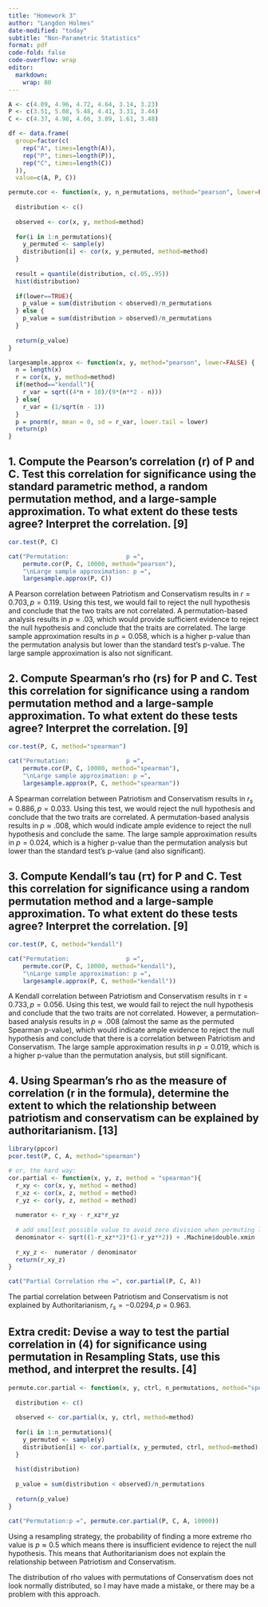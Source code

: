 ```yaml
---
title: "Homework 3"
author: "Langdon Holmes"
date-modified: "today"
subtitle: "Non-Parametric Statistics"
format: pdf
code-fold: false
code-overflow: wrap
editor: 
  markdown: 
    wrap: 80
---
```



```r
A <- c(4.09, 4.96, 4.72, 4.64, 3.14, 3.23)
P <- c(3.51, 5.08, 5.48, 4.41, 3.31, 3.44)
C <- c(4.37, 4.98, 4.66, 3.89, 1.61, 3.48)

df <- data.frame(
  group=factor(c(
    rep("A", times=length(A)),
    rep("P", times=length(P)),
    rep("C", times=length(C))
  )),
  value=c(A, P, C))

permute.cor <- function(x, y, n_permutations, method="pearson", lower=FALSE){
  
  distribution <- c()
  
  observed <- cor(x, y, method=method)
  
  for(i in 1:n_permutations){
    y_permuted <- sample(y)
    distribution[i] <- cor(x, y_permuted, method=method)
  }
  
  result = quantile(distribution, c(.05,.95))
  hist(distribution)
  
  if(lower==TRUE){
    p_value = sum(distribution < observed)/n_permutations
  } else {
    p_value = sum(distribution > observed)/n_permutations
  }
  
  return(p_value)
}

largesample.approx <- function(x, y, method="pearson", lower=FALSE) {
  n = length(x)
  r = cor(x, y, method=method)
  if(method=="kendall"){
    r_var = sqrt((4*n + 10)/(9*(n**2 - n)))
  } else{
    r_var = (1/sqrt(n - 1))
  }
  p = pnorm(r, mean = 0, sd = r_var, lower.tail = lower)
  return(p)
}

```

## 1. Compute the Pearson's correlation (r) of P and C. Test this correlation for significance using the standard parametric method, a random permutation method, and a large-sample approximation. To what extent do these tests agree? Interpret the correlation. [9]

```r
cor.test(P, C)

cat("Permutation:                p =",
    permute.cor(P, C, 10000, method="pearson"),
    "\nLarge sample approximation: p =",
    largesample.approx(P, C))

```
A Pearson correlation between Patriotism and Conservatism results in $r = 0.703, p = 0.119$. Using this test, we would fail to reject the null hypothesis and conclude that the two traits are not correlated. A permutation-based analysis results in $p \approx .03$, which would provide sufficient evidence to reject the null hypothesis and conclude that the traits are correlated. The large sample approximation results in $p = 0.058$, which is a higher p-value than the permutation analysis but lower than the standard test's p-value. The large sample approximation is also not significant.


## 2. Compute Spearman's rho (rs) for P and C. Test this correlation for significance using a random permutation method and a large-sample approximation. To what extent do these tests agree? Interpret the correlation. [9]

```r
cor.test(P, C, method="spearman")

cat("Permutation:                p =",
    permute.cor(P, C, 10000, method="spearman"),
    "\nLarge sample approximation: p =",
    largesample.approx(P, C, method="spearman"))

```
A Spearman correlation between Patriotism and Conservatism results in $r_{s} = 0.886, p = 0.033$. Using this test, we would reject the null hypothesis and conclude that the two traits are correlated. A permutation-based analysis results in $p \approx .008$, which would indicate ample evidence to reject the null hypothesis and conclude the same. The large sample approximation results in $p = 0.024$, which is a higher p-value than the permutation analysis but lower than the standard test's p-value (and also significant).

## 3. Compute Kendall's tau (rτ) for P and C. Test this correlation for significance using a random permutation method and a large-sample approximation. To what extent do these tests agree? Interpret the correlation. [9]

```r
cor.test(P, C, method="kendall")

cat("Permutation:                p =",
    permute.cor(P, C, 10000, method="kendall"),
    "\nLarge sample approximation: p =",
    largesample.approx(P, C, method="kendall"))
```
A Kendall correlation between Patriotism and Conservatism results in $\tau = 0.733, p = 0.056$. Using this test, we would fail to reject the null hypothesis and conclude that the two traits are not correlated. However, a permutation-based analysis results in $p \approx .008$ (almost the same as the permuted Spearman p-value), which would indicate ample evidence to reject the null hypothesis and conclude that there is a correlation between Patriotism and Conservatism. The large sample approximation results in $p = 0.019$, which is a higher p-value than the permutation analysis, but still significant.

## 4. Using Spearman's rho as the measure of correlation (r in the formula), determine the extent to which the relationship between patriotism and conservatism can be explained by authoritarianism. [13]

```r
library(ppcor)
pcor.test(P, C, A, method="spearman")

# or, the hard way:
cor.partial <- function(x, y, z, method = "spearman"){
  r_xy <- cor(x, y, method = method)
  r_xz <- cor(x, z, method = method)
  r_yz <- cor(y, z, method = method)
  
  numerator <- r_xy - r_xz*r_yz
  
  # add smallest possible value to avoid zero division when permuting later.
  denominator <- sqrt((1-r_xz**2)*(1-r_yz**2)) + .Machine$double.xmin
  
  r_xy_z <-  numerator / denominator 
  return(r_xy_z)
}

cat("Partial Correlation rho =", cor.partial(P, C, A))

```

The partial correlation between Patriotism and Conservatism is not explained by Authoritarianism, $r_{s} = -0.0294, p = 0.963$. 

## Extra credit: Devise a way to test the partial correlation in (4) for significance using permutation in Resampling Stats, use this method, and interpret the results. [4]

```r
permute.cor.partial <- function(x, y, ctrl, n_permutations, method="spearman"){
  
  distribution <- c()
  
  observed <- cor.partial(x, y, ctrl, method=method)
  
  for(i in 1:n_permutations){
    y_permuted <- sample(y)
    distribution[i] <- cor.partial(x, y_permuted, ctrl, method=method)
  }
  
  hist(distribution)
  
  p_value = sum(distribution < observed)/n_permutations
  
  return(p_value)
}

cat("Permutation:p =", permute.cor.partial(P, C, A, 10000))
```

Using a resampling strategy, the probability of finding a more extreme rho value is $p \approx 0.5$ which means there is insufficient evidence to reject the null hypothesis. This means that Authoritarianism does not explain the relationship between Patriotism and Conservatism. 

The distribution of rho values with permutations of Conservatism does not look normally distributed, so I may have made a mistake, or there may be a problem with this approach.